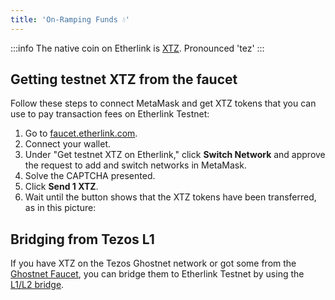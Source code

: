 ```yaml
---
title: 'On-Ramping Funds 💧'
---
```



:::info The native coin on Etherlink is [XTZ](https://coinmarketcap.com/currencies/tezos/).
Pronounced 'tez'
:::

## Getting testnet XTZ from the faucet

Follow these steps to connect MetaMask and get XTZ tokens that you can use to pay transaction fees on Etherlink Testnet:

1. Go to [faucet.etherlink.com](https://faucet.etherlink.com/).
2. Connect your wallet.
3. Under "Get testnet XTZ on Etherlink," click **Switch Network** and approve the request to add and switch networks in MetaMask.
4. Solve the CAPTCHA presented.
5. Click **Send 1 XTZ**.
6. Wait until the button shows that the XTZ tokens have been transferred, as in this picture:


## Bridging from Tezos L1

If you have XTZ on the Tezos Ghostnet network or got some from the [Ghostnet Faucet](https://faucet.ghostnet.teztnets.com/), you can bridge them to Etherlink Testnet by using the [L1/L2 bridge](https://bridge.etherlink.com/).
